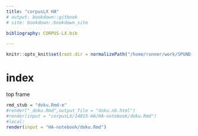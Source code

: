 ```yaml
---
title: "corpusLX HA"
# output: bookdown::gitbook
# site: bookdown::bookdown_site

bibliography: CORPUS-LX.bib

---
```

```r
knitr::opts_knit$set(root.dir = normalizePath("/home/runner/work/SPUND-LX/SPUND-LX/corpusLX/14015-HA/HA-pages"))

```

# index
top frame

```r
rmd_stub = "doku.Rmd-e"
#render("_doku.Rmd",output_file = "doku.nb.html")
#render(input = "corpusLX/14015-HA/HA-notebook/doku.Rmd")
#local:
render(input = "HA-notebook/doku.Rmd")

```